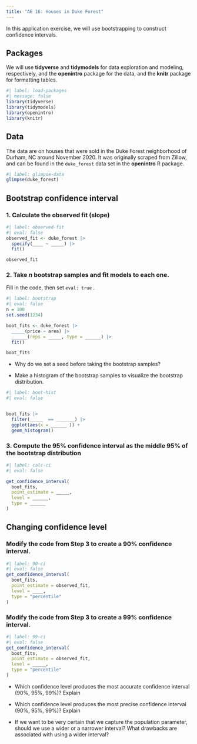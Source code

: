```yaml
---
title: "AE 16: Houses in Duke Forest"
---
```


In this application exercise, we will use bootstrapping to construct confidence intervals.

## Packages

We will use **tidyverse** and **tidymodels** for data exploration and modeling, respectively, and the **openintro** package for the data, and the **knitr** package for formatting tables.

```r
#| label: load-packages
#| message: false
library(tidyverse)
library(tidymodels)
library(openintro)
library(knitr)
```

## Data

The data are on houses that were sold in the Duke Forest neighborhood of Durham, NC around November 2020.
It was originally scraped from Zillow, and can be found in the `duke_forest` data set in the **openintro** R package.

```r
#| label: glimpse-data
glimpse(duke_forest)
```

## Bootstrap confidence interval

### 1. Calculate the observed fit (slope)

```r
#| label: observed-fit
#| eval: false
observed_fit <- duke_forest |>
  specify(____ ~ _____) |>
  fit()

observed_fit
```

### 2. Take *n* bootstrap samples and fit models to each one.

Fill in the code, then set `eval: true` .

```r
#| label: bootstrap
#| eval: false
n = 100
set.seed(1234)

boot_fits <- duke_forest |>
  _____(price ~ area) |>
  ______(reps = _____, type = ______) |>
  fit()

boot_fits
```

-   Why do we set a seed before taking the bootstrap samples?

-   Make a histogram of the bootstrap samples to visualize the bootstrap distribution.

```r
#| label: boot-hist
#| eval: false


boot_fits |>
  filter(_____  == _______) |>
  ggplot(aes(x = ______ )) +
  geom_histogram()
```

### 3. Compute the 95% confidence interval as the middle 95% of the bootstrap distribution

```r
#| label: calc-ci
#| eval: false

get_confidence_interval(
  boot_fits, 
  point_estimate = _____, 
  level = ______,
  type = ______
)
```

## Changing confidence level

### Modify the code from Step 3 to create a 90% confidence interval.

```r
#| label: 90-ci
#| eval: false
get_confidence_interval(
  boot_fits, 
  point_estimate = observed_fit, 
  level = ____,
  type = "percentile"
)
```

### Modify the code from Step 3 to create a 99% confidence interval.

```r
#| label: 99-ci
#| eval: false
get_confidence_interval(
  boot_fits, 
  point_estimate = observed_fit, 
  level = _____,
  type = "percentile"
)
```

-   Which confidence level produces the most accurate confidence interval (90%, 95%, 99%)?
    Explain

-   Which confidence level produces the most precise confidence interval (90%, 95%, 99%)?
    Explain

-   If we want to be very certain that we capture the population parameter, should we use a wider or a narrower interval?
    What drawbacks are associated with using a wider interval?
